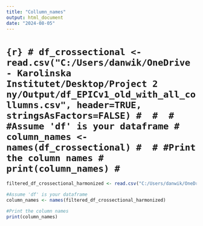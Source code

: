 ```yaml
---
title: "Collumn_names"
output: html_document
date: "2024-08-05"
---
```



# ```{r}
# df_crossectional <- read.csv("C:/Users/danwik/OneDrive - Karolinska Institutet/Desktop/Project 2 ny/Output/df_EPICv1_old_with_all_collumns.csv", header=TRUE, stringsAsFactors=FALSE)
# 
# 
# #Assume 'df' is your dataframe
# column_names <- names(df_crossectional)
# 
# #Print the column names
# print(column_names)
# ```

```r
filtered_df_crossectional_harmonized <- read.csv("C:/Users/danwik/OneDrive - Karolinska Institutet/Desktop/Project 2 ny/Output/filtered_df_crossectional_harmonized", header=TRUE, stringsAsFactors=FALSE)

#Assume 'df' is your dataframe
column_names <- names(filtered_df_crossectional_harmonized)

#Print the column names
print(column_names)
```

